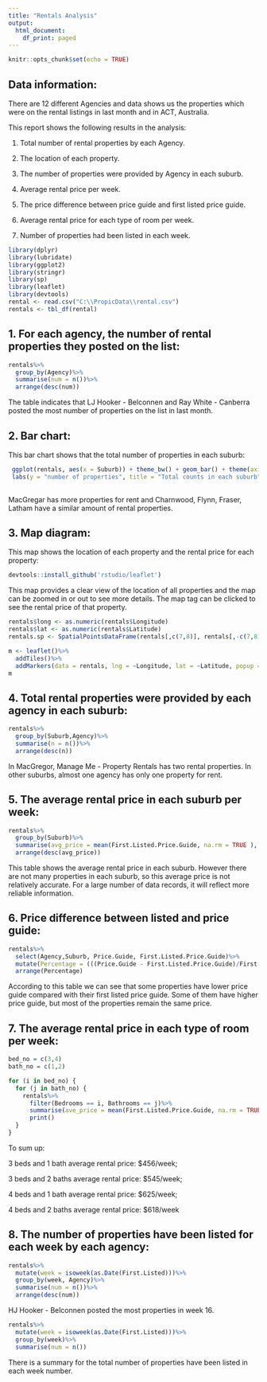 ```yaml
---
title: "Rentals Analysis"
output:
  html_document:
    df_print: paged
---
```


```r
knitr::opts_chunk$set(echo = TRUE)
```

## Data information:

There are 12 different Agencies and data shows us the properties which were on the rental listings in last month and in ACT, Australia.

This report shows the following results in the analysis:

1. Total number of rental properties by each Agency.

2. The location of each property.

3. The number of properties were provided by Agency in each suburb.

4. Average rental price per week.

5. The price difference between price guide and first listed price guide.

6. Average rental price for each type of room per week.

7. Number of properties had been listed in each week.


```r
library(dplyr)
library(lubridate)
library(ggplot2)
library(stringr)
library(sp)
library(leaflet)
library(devtools)
rental <- read.csv("C:\\PropicData\\rental.csv")
rentals <- tbl_df(rental)
```

## 1. For each agency, the number of rental properties they posted on the list:

```r
rentals%>%
  group_by(Agency)%>%
  summarise(num = n())%>%
  arrange(desc(num))

```

The table indicates that LJ Hooker - Belconnen and Ray White - Canberra posted the most number of properties on the list in last month.

## 2. Bar chart:

This bar chart shows that the total number of properties in each suburb:

```r

 ggplot(rentals, aes(x = Suburb)) + theme_bw() + geom_bar() + theme(axis.text.x = element_text(face = "bold", angle = 45)) + theme(panel.border = element_blank()) + theme(panel.grid = element_blank()) +
 labs(y = "number of properties", title = "Total counts in each suburb")
 
```

MacGregar has more properties for rent and Charnwood, Flynn, Fraser, Latham have a similar amount of rental properties.

## 3. Map diagram:

This map shows the location of each property and the rental price for each property:

```r
devtools::install_github('rstudio/leaflet')
```

This map provides a clear view of the location of all properties and the map can be zoomed in or out to see more details. The map tag can be clicked to see the rental price of that property.

```r
rentals$long <- as.numeric(rentals$Longitude)
rentals$lat <- as.numeric(rentals$Latitude)
rentals.sp <- SpatialPointsDataFrame(rentals[,c(7,8)], rentals[,-c(7,8)])

m <- leaflet()%>%
  addTiles()%>%
  addMarkers(data = rentals, lng = ~Longitude, lat = ~Latitude, popup = ~First.Listed.Price)
m

```

## 4. Total rental properties were provided by each agency in each suburb:

```r
rentals%>%
  group_by(Suburb,Agency)%>%
  summarise(n = n())%>%
  arrange(desc(n))
```

In MacGregor, Manage Me - Property Rentals has two rental properties. In other suburbs, almost one agency has only one property for rent.

## 5. The average rental price in each suburb per week:

```r
rentals%>%
  group_by(Suburb)%>%
  summarise(avg_price = mean(First.Listed.Price.Guide, na.rm = TRUE ), n = n())%>%
  arrange(desc(avg_price))
```

This table shows the average rental price in each suburb. However there are not many properties in each suburb, so this average price is not relatively accurate. For a large number of data records, it will reflect more reliable information.

## 6. Price difference between listed and price guide:

```r
rentals%>%
  select(Agency,Suburb, Price.Guide, First.Listed.Price.Guide)%>%
  mutate(Percentage = (((Price.Guide - First.Listed.Price.Guide)/First.Listed.Price.Guide))*100)%>%
  arrange(Percentage)
```

According to this table we can see that some properties have lower price guide compared with their first listed price guide. Some of them have higher price guide, but most of the properties remain the same price. 

## 7. The average rental price in each type of room per week:

```r
bed_no = c(3,4)
bath_no = c(1,2)

for (i in bed_no) {
  for (j in bath_no) {
    rentals%>%
      filter(Bedrooms == i, Bathrooms == j)%>%
      summarise(ave_price = mean(First.Listed.Price.Guide, na.rm = TRUE))%>%
      print()
  }
}
```

To sum up:

3 beds and 1 bath average rental price: $456/week;

3 beds and 2 baths average rental price: $545/week;

4 beds and 1 bath average rental price: $625/week;

4 beds and 2 baths average rental price: $618/week


## 8. The number of properties have been listed for each week by each agency:

```r
rentals%>%
  mutate(week = isoweek(as.Date(First.Listed)))%>%
  group_by(week, Agency)%>%
  summarise(num = n())%>%
  arrange(desc(num))

```

HJ Hooker - Belconnen posted the most properties in week 16. 

```r
rentals%>%
  mutate(week = isoweek(as.Date(First.Listed)))%>%
  group_by(week)%>%
  summarise(num = n())

```

There is a summary for the total number of properties have been listed in each week number. 

